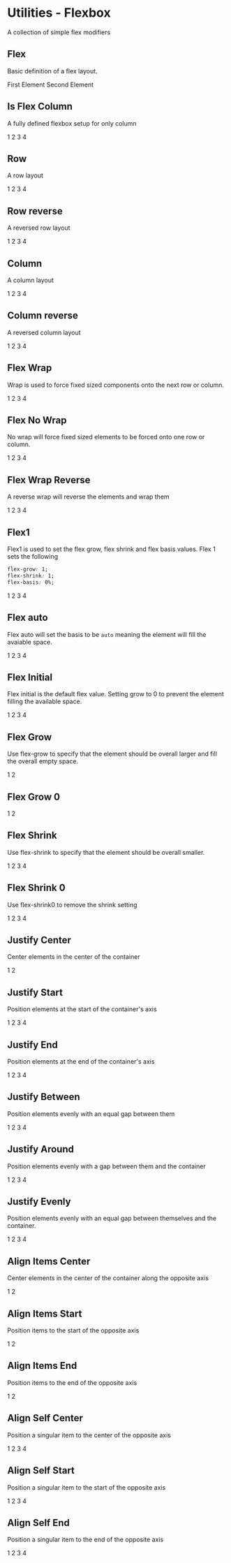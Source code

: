 
<Meta title="Flexbox" />

# Utilities - Flexbox

A collection of simple flex modifiers

## Flex

Basic definition of a flex layout.

<Canvas>
  <Story name="flex">
    <div className="el-flex">
      <GridDemoBlockWithMargin>First Element</GridDemoBlockWithMargin>
      <GridDemoBlockWithMargin>Second Element</GridDemoBlockWithMargin>
    </div>
  </Story>
</Canvas>

<RenderHtmlMarkup component="Flexbox" story="flex" />

## Is Flex Column

A fully defined flexbox setup for only column

<Canvas>
  <Story name="is-flex-column">
    <div className="el-flex el-is-flex-column">
      <GridDemoBlockWithMargin>1</GridDemoBlockWithMargin>
      <GridDemoBlockWithMargin>2</GridDemoBlockWithMargin>
      <GridDemoBlockWithMargin>3</GridDemoBlockWithMargin>
      <GridDemoBlockWithMargin>4</GridDemoBlockWithMargin>
    </div>
  </Story>
</Canvas>

<RenderHtmlMarkup component="Flexbox" story="is-flex-column" />

## Row

A row layout

<Canvas>
  <Story name="flex-row">
    <div className="el-flex el-flex-row">
      <GridDemoBlockWithMargin>1</GridDemoBlockWithMargin>
      <GridDemoBlockWithMargin>2</GridDemoBlockWithMargin>
      <GridDemoBlockWithMargin>3</GridDemoBlockWithMargin>
      <GridDemoBlockWithMargin>4</GridDemoBlockWithMargin>
    </div>
  </Story>
</Canvas>

<RenderHtmlMarkup component="Flexbox" story="flex-row" />

## Row reverse

A reversed row layout

<Canvas>
  <Story name="flex-row-reverse">
    <div className="el-flex el-flex-row-reverse">
      <GridDemoBlockWithMargin>1</GridDemoBlockWithMargin>
      <GridDemoBlockWithMargin>2</GridDemoBlockWithMargin>
      <GridDemoBlockWithMargin>3</GridDemoBlockWithMargin>
      <GridDemoBlockWithMargin>4</GridDemoBlockWithMargin>
    </div>
  </Story>
</Canvas>

<RenderHtmlMarkup component="Flexbox" story="flex-row-reverse" />

## Column

A column layout

<Canvas>
  <Story name="flex-column">
    <div className="el-flex el-flex-column">
      <GridDemoBlockWithMargin>1</GridDemoBlockWithMargin>
      <GridDemoBlockWithMargin>2</GridDemoBlockWithMargin>
      <GridDemoBlockWithMargin>3</GridDemoBlockWithMargin>
      <GridDemoBlockWithMargin>4</GridDemoBlockWithMargin>
    </div>
  </Story>
</Canvas>

<RenderHtmlMarkup component="Flexbox" story="flex-column" />

## Column reverse

A reversed column layout

<Canvas>
  <Story name="flex-column-reverse">
    <div className="el-flex el-flex-column-reverse">
      <GridDemoBlockWithMargin>1</GridDemoBlockWithMargin>
      <GridDemoBlockWithMargin>2</GridDemoBlockWithMargin>
      <GridDemoBlockWithMargin>3</GridDemoBlockWithMargin>
      <GridDemoBlockWithMargin>4</GridDemoBlockWithMargin>
    </div>
  </Story>
</Canvas>

<RenderHtmlMarkup component="Flexbox" story="flex-column-reverse" />

## Flex Wrap

Wrap is used to force fixed sized components onto the next row or column.

<Canvas>
  <Story name="flex-wrap">
    <div className="el-flex el-flex-row el-flex-wrap">
      <GridDemoBlockWithMargin style={{ width: '300px' }}>1</GridDemoBlockWithMargin>
      <GridDemoBlockWithMargin style={{ width: '300px' }}>2</GridDemoBlockWithMargin>
      <GridDemoBlockWithMargin style={{ width: '300px' }}>3</GridDemoBlockWithMargin>
      <GridDemoBlockWithMargin style={{ width: '300px' }}>4</GridDemoBlockWithMargin>
    </div>
  </Story>
</Canvas>

<RenderHtmlMarkup component="Flexbox" story="flex-wrap" />

## Flex No Wrap

No wrap will force fixed sized elements to be forced onto one row or column.

<Canvas>
  <Story name="flex-no-wrap">
    <div className="el-flex el-flex-row el-flex-no-wrap">
      <GridDemoBlockWithMargin style={{ width: '300px' }}>1</GridDemoBlockWithMargin>
      <GridDemoBlockWithMargin style={{ width: '300px' }}>2</GridDemoBlockWithMargin>
      <GridDemoBlockWithMargin style={{ width: '300px' }}>3</GridDemoBlockWithMargin>
      <GridDemoBlockWithMargin style={{ width: '300px' }}>4</GridDemoBlockWithMargin>
    </div>
  </Story>
</Canvas>

<RenderHtmlMarkup component="Flexbox" story="flex-no-wrap" />

## Flex Wrap Reverse

A reverse wrap will reverse the elements and wrap them

<Canvas>
  <Story name="flex-wrap-reverse">
    <div className="el-flex el-flex-row el-flex-wrap-reverse">
      <GridDemoBlockWithMargin style={{ width: '300px' }}>1</GridDemoBlockWithMargin>
      <GridDemoBlockWithMargin style={{ width: '300px' }}>2</GridDemoBlockWithMargin>
      <GridDemoBlockWithMargin style={{ width: '300px' }}>3</GridDemoBlockWithMargin>
      <GridDemoBlockWithMargin style={{ width: '300px' }}>4</GridDemoBlockWithMargin>
    </div>
  </Story>
</Canvas>

<RenderHtmlMarkup component="Flexbox" story="flex-wrap-reverse" />

## Flex1

Flex1 is used to set the flex grow, flex shrink and flex basis values. Flex 1 sets the following

```css
flex-grow: 1;
flex-shrink: 1;
flex-basis: 0%;
```

<Canvas>
  <Story name="flex1">
    <div className="el-flex el-flex-row">
      <GridDemoBlockWithMargin className="el-flex1">1</GridDemoBlockWithMargin>
      <GridDemoBlockWithMargin>2</GridDemoBlockWithMargin>
      <GridDemoBlockWithMargin>3</GridDemoBlockWithMargin>
      <GridDemoBlockWithMargin className="el-flex1">4</GridDemoBlockWithMargin>
    </div>
  </Story>
</Canvas>

<RenderHtmlMarkup component="Flexbox" story="flex1" />

## Flex auto

Flex auto will set the basis to be `auto` meaning the element will fill the avaiable space.

<Canvas>
  <Story name="flex-auto">
    <div className="el-flex el-flex-row">
      <GridDemoBlockWithMargin className="el-flex-auto">1</GridDemoBlockWithMargin>
      <GridDemoBlockWithMargin>2</GridDemoBlockWithMargin>
      <GridDemoBlockWithMargin>3</GridDemoBlockWithMargin>
      <GridDemoBlockWithMargin>4</GridDemoBlockWithMargin>
    </div>
  </Story>
</Canvas>

<RenderHtmlMarkup component="Flexbox" story="flex-auto" />

## Flex Initial

Flex initial is the default flex value. Setting grow to 0 to prevent the element filling the available space.

<Canvas>
  <Story name="flex-initial">
    <div className="el-flex el-flex-row el-flex-initial">
      <GridDemoBlockWithMargin className="el-flex-initial">1</GridDemoBlockWithMargin>
      <GridDemoBlockWithMargin>2</GridDemoBlockWithMargin>
      <GridDemoBlockWithMargin>3</GridDemoBlockWithMargin>
      <GridDemoBlockWithMargin>4</GridDemoBlockWithMargin>
    </div>
  </Story>
</Canvas>

<RenderHtmlMarkup component="Flexbox" story="flex-initial" />

## Flex Grow

Use flex-grow to specify that the element should be overall larger and fill the overall empty space.

<Canvas>
  <Story name="flex-grow">
    <div className="el-flex el-flex-row">
      <GridDemoBlockWithMargin className="el-flex-grow">1</GridDemoBlockWithMargin>
      <GridDemoBlockWithMargin>2</GridDemoBlockWithMargin>
    </div>
  </Story>
</Canvas>

<RenderHtmlMarkup component="Flexbox" story="flex-grow" />

## Flex Grow 0

<Canvas>
  <Story name="flex-grow0">
    <div className="el-flex el-flex-row">
      <GridDemoBlockWithMargin className="">1</GridDemoBlockWithMargin>
      <GridDemoBlockWithMargin className="el-flex-grow0">2</GridDemoBlockWithMargin>
    </div>
  </Story>
</Canvas>

<RenderHtmlMarkup component="Flexbox" story="flex-grow0" />

## Flex Shrink

Use flex-shrink to specify that the element should be overall smaller.

<Canvas>
  <Story name="flex-shrink">
    <div className="el-flex el-flex-row">
      <GridDemoBlockWithMargin className="el-flex-shrink">1</GridDemoBlockWithMargin>
      <GridDemoBlockWithMargin className="el-flex-grow">2</GridDemoBlockWithMargin>
      <GridDemoBlockWithMargin className="el-flex-grow">3</GridDemoBlockWithMargin>
      <GridDemoBlockWithMargin className="el-flex-grow">4</GridDemoBlockWithMargin>
    </div>
  </Story>
</Canvas>

<RenderHtmlMarkup component="Flexbox" story="flex-shrink" />

## Flex Shrink 0

Use flex-shrink0 to remove the shrink setting

<Canvas>
  <Story name="flex-shrink0">
    <div className="el-flex el-flex-row">
      <GridDemoBlockWithMargin className="el-flex-shrink0">1</GridDemoBlockWithMargin>
      <GridDemoBlockWithMargin className="el-flex-grow">2</GridDemoBlockWithMargin>
      <GridDemoBlockWithMargin className="el-flex-grow">3</GridDemoBlockWithMargin>
      <GridDemoBlockWithMargin className="el-flex-grow">4</GridDemoBlockWithMargin>
    </div>
  </Story>
</Canvas>

<RenderHtmlMarkup component="Flexbox" story="flex-shrink0" />

## Justify Center

Center elements in the center of the container

<Canvas>
  <Story name="flex-justify-center">
    <div className="el-flex el-flex-row el-flex-justify-center">
      <GridDemoBlockWithMargin className="">1</GridDemoBlockWithMargin>
      <GridDemoBlockWithMargin className="">2</GridDemoBlockWithMargin>
    </div>
  </Story>
</Canvas>

<RenderHtmlMarkup component="Flexbox" story="flex-justify-center" />

## Justify Start

Position elements at the start of the container's axis

<Canvas>
  <Story name="flex-justify-start">
    <div className="el-flex el-flex-row el-flex-justify-start">
      <GridDemoBlockWithMargin>1</GridDemoBlockWithMargin>
      <GridDemoBlockWithMargin>2</GridDemoBlockWithMargin>
      <GridDemoBlockWithMargin>3</GridDemoBlockWithMargin>
      <GridDemoBlockWithMargin>4</GridDemoBlockWithMargin>
    </div>
  </Story>
</Canvas>

<RenderHtmlMarkup component="Flexbox" story="flex-justify-start" />

## Justify End

Position elements at the end of the container's axis

<Canvas>
  <Story name="flex-justify-end">
    <div className="el-flex el-flex-row el-flex-justify-end">
      <GridDemoBlockWithMargin>1</GridDemoBlockWithMargin>
      <GridDemoBlockWithMargin>2</GridDemoBlockWithMargin>
      <GridDemoBlockWithMargin>3</GridDemoBlockWithMargin>
      <GridDemoBlockWithMargin>4</GridDemoBlockWithMargin>
    </div>
  </Story>
</Canvas>

<RenderHtmlMarkup component="Flexbox" story="flex-justify-end" />

## Justify Between

Position elements evenly with an equal gap between them

<Canvas>
  <Story name="flex-justify-between">
    <div className="el-flex el-flex-row el-flex-justify-between">
      <GridDemoBlockWithMargin>1</GridDemoBlockWithMargin>
      <GridDemoBlockWithMargin>2</GridDemoBlockWithMargin>
      <GridDemoBlockWithMargin>3</GridDemoBlockWithMargin>
      <GridDemoBlockWithMargin>4</GridDemoBlockWithMargin>
    </div>
  </Story>
</Canvas>

<RenderHtmlMarkup component="Flexbox" story="flex-justify-between" />

## Justify Around

Position elements evenly with a gap between them and the container

<Canvas>
  <Story name="flex-justify-around">
    <div className="el-flex el-flex-row el-flex-justify-around">
      <GridDemoBlockWithMargin>1</GridDemoBlockWithMargin>
      <GridDemoBlockWithMargin>2</GridDemoBlockWithMargin>
      <GridDemoBlockWithMargin>3</GridDemoBlockWithMargin>
      <GridDemoBlockWithMargin>4</GridDemoBlockWithMargin>
    </div>
  </Story>
</Canvas>

<RenderHtmlMarkup component="Flexbox" story="flex-justify-around" />

## Justify Evenly

Position elements evenly with an equal gap between themselves and the container.

<Canvas>
  <Story name="flex-justify-evenly">
    <div className="el-flex el-flex-row el-flex-justify-evenly">
      <GridDemoBlockWithMargin>1</GridDemoBlockWithMargin>
      <GridDemoBlockWithMargin>2</GridDemoBlockWithMargin>
      <GridDemoBlockWithMargin>3</GridDemoBlockWithMargin>
      <GridDemoBlockWithMargin>4</GridDemoBlockWithMargin>
    </div>
  </Story>
</Canvas>

<RenderHtmlMarkup component="Flexbox" story="flex-justify-evenly" />

## Align Items Center

Center elements in the center of the container along the opposite axis

<Canvas>
  <Story name="flex-align-center">
    <div className="el-flex el-flex-column el-flex-align-center">
      <GridDemoBlockWithMargin style={{ width: '300px' }}>1</GridDemoBlockWithMargin>
      <GridDemoBlockWithMargin style={{ width: '300px' }}>2</GridDemoBlockWithMargin>
    </div>
  </Story>
</Canvas>

<RenderHtmlMarkup component="Flexbox" story="flex-align-center" />

## Align Items Start

Position items to the start of the opposite axis

<Canvas>
  <Story name="flex-align-start">
    <div className="el-flex el-flex-column el-flex-align-start">
      <GridDemoBlockWithMargin style={{ width: '300px' }}>1</GridDemoBlockWithMargin>
      <GridDemoBlockWithMargin style={{ width: '300px' }}>2</GridDemoBlockWithMargin>
    </div>
  </Story>
</Canvas>

<RenderHtmlMarkup component="Flexbox" story="flex-align-start" />

## Align Items End

Position items to the end of the opposite axis

<Canvas>
  <Story name="flex-align-end">
    <div className="el-flex el-flex-column el-flex-align-end">
      <GridDemoBlockWithMargin style={{ width: '300px' }}>1</GridDemoBlockWithMargin>
      <GridDemoBlockWithMargin style={{ width: '300px' }}>2</GridDemoBlockWithMargin>
    </div>
  </Story>
</Canvas>

<RenderHtmlMarkup component="Flexbox" story="flex-align-end" />

## Align Self Center

Position a singular item to the center of the opposite axis

<Canvas>
  <Story name="flex-align-self-center">
    <div className="el-flex el-flex-column el-flex-align-end">
      <GridDemoBlockWithMargin>1</GridDemoBlockWithMargin>
      <GridDemoBlockWithMargin>2</GridDemoBlockWithMargin>
      <GridDemoBlockWithMargin className="el-flex-align-self-center">3</GridDemoBlockWithMargin>
      <GridDemoBlockWithMargin>4</GridDemoBlockWithMargin>
    </div>
  </Story>
</Canvas>

<RenderHtmlMarkup component="Flexbox" story="flex-align-self-center" />

## Align Self Start

Position a singular item to the start of the opposite axis

<Canvas>
  <Story name="flex-align-self-start">
    <div className="el-flex el-flex-column el-flex-align-end">
      <GridDemoBlockWithMargin>1</GridDemoBlockWithMargin>
      <GridDemoBlockWithMargin>2</GridDemoBlockWithMargin>
      <GridDemoBlockWithMargin className="el-flex-align-self-start">3</GridDemoBlockWithMargin>
      <GridDemoBlockWithMargin>4</GridDemoBlockWithMargin>
    </div>
  </Story>
</Canvas>

<RenderHtmlMarkup component="Flexbox" story="flex-align-self-start" />

## Align Self End

Position a singular item to the end of the opposite axis

<Canvas>
  <Story name="flex-align-self-end">
    <div className="el-flex el-flex-column el-flex-align-start">
      <GridDemoBlockWithMargin>1</GridDemoBlockWithMargin>
      <GridDemoBlockWithMargin>2</GridDemoBlockWithMargin>
      <GridDemoBlockWithMargin className="el-flex-align-self-end">3</GridDemoBlockWithMargin>
      <GridDemoBlockWithMargin>4</GridDemoBlockWithMargin>
    </div>
  </Story>
</Canvas>

<RenderHtmlMarkup component="Flexbox" story="flex-align-self-end" />
